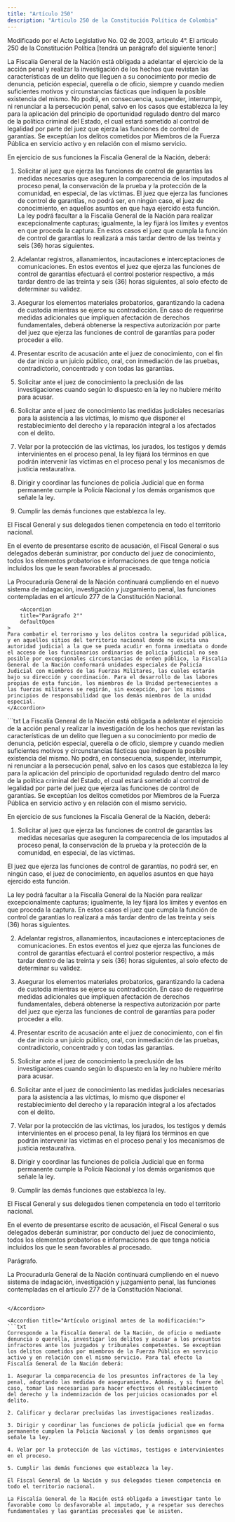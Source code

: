 ```yaml
---
title: "Artículo 250"
description: "Artículo 250 de la Constitución Política de Colombia"
---
```


<Warning>Modificado por el Acto Legislativo No. 02 de 2003, artículo 4°. El artículo 250 de la Constitución Política [tendrá un parágrafo del siguiente tenor:]</Warning>

La Fiscalía General de la Nación está obligada a adelantar el ejercicio de la acción penal y realizar la investigación de los hechos que revistan las características de un delito que lleguen a su conocimiento por medio de denuncia, petición especial, querella o de oficio, siempre y cuando medien suficientes motivos y circunstancias fácticas que indiquen la posible existencia del mismo. No podrá, en consecuencia, suspender, interrumpir, ni renunciar a la persecución penal, salvo en los casos que establezca la ley para la aplicación del principio de oportunidad regulado dentro del marco de la política criminal del Estado, el cual estará sometido al control de legalidad por parte del juez que ejerza las funciones de control de garantías. Se exceptúan los delitos cometidos por Miembros de la Fuerza Pública en servicio activo y en relación con el mismo servicio.

En ejercicio de sus funciones la Fiscalía General de la Nación, deberá: 

1. Solicitar al juez que ejerza las funciones de control de garantías las medidas necesarias que aseguren la comparecencia de los imputados al proceso penal, la conservación de la prueba y la protección de la comunidad, en especial, de las víctimas. El juez que ejerza las funciones de control de garantías, no podrá ser, en ningún caso, el juez de conocimiento, en aquellos asuntos en que haya ejercido esta función. La ley podrá facultar a la Fiscalía General de la Nación para realizar excepcionalmente capturas; igualmente, la ley fijará los límites y eventos en que proceda la captura. En estos casos el juez que cumpla la función de control de garantías lo realizará a más tardar dentro de las treinta y seis (36) horas siguientes.

2. Adelantar registros, allanamientos, incautaciones e interceptaciones de comunicaciones. En estos eventos el juez que ejerza las funciones de control de garantías efectuará el control posterior respectivo, a más tardar dentro de las treinta y seis (36) horas siguientes, al solo efecto de determinar su validez. 

3. Asegurar los elementos materiales probatorios, garantizando la cadena de custodia mientras se ejerce su contradicción. En caso de requerirse medidas adicionales que impliquen afectación de derechos fundamentales, deberá obtenerse la respectiva autorización por parte del juez que ejerza las funciones de control de garantías para poder proceder a ello. 

4. Presentar escrito de acusación ante el juez de conocimiento, con el fin de dar inicio a un juicio público, oral, con inmediación de las pruebas, contradictorio, concentrado y con todas las garantías. 

5. Solicitar ante el juez de conocimiento la preclusión de las investigaciones cuando según lo dispuesto en la ley no hubiere mérito para acusar. 

6. Solicitar ante el juez de conocimiento las medidas judiciales necesarias para la asistencia a las víctimas, lo mismo que disponer el restablecimiento del derecho y la reparación integral a los afectados con el delito. 

7. Velar por la protección de las víctimas, los jurados, los testigos y demás intervinientes en el proceso penal, la ley fijará los términos en que podrán intervenir las víctimas en el proceso penal y los mecanismos de justicia restaurativa.

8. Dirigir y coordinar las funciones de policía Judicial que en forma permanente cumple la Policía Nacional y los demás organismos que señale la ley. 

9. Cumplir las demás funciones que establezca la ley. 

El Fiscal General y sus delegados tienen competencia en todo el territorio nacional.

En el evento de presentarse escrito de acusación, el Fiscal General o sus delegados deberán suministrar, por conducto del juez de conocimiento, todos los elementos probatorios e informaciones de que tenga noticia incluidos los que le sean favorables al procesado. 

<AccordionGroup>
    <Accordion
        title="Parágrafo 1°"
        defaultOpen
    >
    La Procuraduría General de la Nación continuará cumpliendo en el nuevo sistema de indagación, investigación y juzgamiento penal, las funciones contempladas en el artículo 277 de la Constitución Nacional. 
    </Accordion>

        <Accordion
        title="Parágrafo 2°"
        defaultOpen
    >
    Para combatir el terrorismo y los delitos contra la seguridad pública, y en aquellos sitios del territorio nacional donde no exista una autoridad judicial a la que se pueda acudir en forma inmediata o donde el acceso de los funcionarios ordinarios de policía judicial no sea posible por excepcionales circunstancias de orden público, la Fiscalía General de la Nación conformará unidades especiales de Policía Judicial con miembros de las Fuerzas Militares, las cuales estarán bajo su dirección y coordinación. Para el desarrollo de las labores propias de esta función, los miembros de la Unidad pertenecientes a las fuerzas militares se regirán, sin excepción, por los mismos principios de responsabilidad que los demás miembros de la unidad especial. 
    </Accordion>

</AccordionGroup>


<Accordion title="Artículo Modificado por el Acto Legislativo No. 03 de 2002, artículo 2°. El artículo 250 de la Constitución Política quedará así:">
```txt
La Fiscalía General de la Nación está obligada a adelantar el
ejercicio de la acción penal y realizar la investigación de los hechos
que revistan las características de un delito que lleguen a su
conocimiento por medio de denuncia, petición especial, querella o de
oficio, siempre y cuando medien suficientes motivos y circunstancias
fácticas que indiquen la posible existencia del mismo. No podrá, en
consecuencia, suspender, interrumpir, ni renunciar a la persecución
penal, salvo en los casos que establezca la ley para la aplicación del
principio de oportunidad regulado dentro del marco de la política
criminal del Estado, el cual estará sometido al control de legalidad
por parte del juez que ejerza las funciones de control de garantías.
Se exceptúan los delitos cometidos por Miembros de la Fuerza Pública
en servicio activo y en relación con el mismo servicio.

En ejercicio de sus funciones la Fiscalía General de la Nación,
deberá:

1. Solicitar al juez que ejerza las funciones de control de garantías
las medidas necesarias que aseguren la comparecencia de los imputados
al proceso penal, la conservación de la prueba y la protección de la
comunidad, en especial, de las víctimas.

El juez que ejerza las funciones de control de garantías, no podrá
ser, en ningún caso, el juez de conocimiento, en aquellos asuntos en
que haya ejercido esta función.

La ley podrá facultar a la Fiscalía General de la Nación para realizar
excepcionalmente capturas; igualmente, la ley fijará los límites y
eventos en que proceda la captura. En estos casos el juez que cumpla
la función de control de garantías lo realizará a más tardar dentro de
las treinta y seis (36) horas siguientes.

2. Adelantar registros, allanamientos, incautaciones e
interceptaciones de comunicaciones. En estos eventos el juez que
ejerza las funciones de control de garantías efectuará el control
posterior respectivo, a más tardar dentro de las treinta y seis (36)
horas siguientes, al solo efecto de determinar su validez.

3. Asegurar los elementos materiales probatorios, garantizando la
cadena de custodia mientras se ejerce su contradicción. En caso de
requerirse medidas adicionales que impliquen afectación de derechos
fundamentales, deberá obtenerse la respectiva autorización por parte
del juez que ejerza las funciones de control de garantías para poder
proceder a ello.

4. Presentar escrito de acusación ante el juez de conocimiento, con el
fin de dar inicio a un juicio público, oral, con inmediación de las
pruebas, contradictorio, concentrado y con todas las garantías.

5. Solicitar ante el juez de conocimiento la preclusión de las
investigaciones cuando según lo dispuesto en la ley no hubiere mérito
para acusar.

6. Solicitar ante el juez de conocimiento las medidas judiciales
necesarias para la asistencia a las víctimas, lo mismo que disponer el
restablecimiento del derecho y la reparación integral a los afectados
con el delito.

7. Velar por la protección de las víctimas, los jurados, los testigos
y demás intervinientes en el proceso penal, la ley fijará los términos
en que podrán intervenir las víctimas en el proceso penal y los
mecanismos de justicia restaurativa.

8. Dirigir y coordinar las funciones de policía Judicial que en forma
permanente cumple la Policía Nacional y los demás organismos que
señale la ley.

9. Cumplir las demás funciones que establezca la ley.

El Fiscal General y sus delegados tienen competencia en todo el
territorio nacional.

En el evento de presentarse escrito de acusación, el Fiscal General o
sus delegados deberán suministrar, por conducto del juez de
conocimiento, todos los elementos probatorios e informaciones de que
tenga noticia incluidos los que le sean favorables al procesado.

Parágrafo.

La Procuraduría General de la Nación continuará cumpliendo en el nuevo
sistema de indagación, investigación y juzgamiento penal, las
funciones contempladas en el artículo 277 de la Constitución Nacional.
```

</Accordion>

<Accordion title="Artículo original antes de la modificación:">
```txt
Corresponde a la Fiscalía General de la Nación, de oficio o mediante
denuncia o querella, investigar los delitos y acusar a los presuntos
infractores ante los juzgados y tribunales competentes. Se exceptúan
los delitos cometidos por miembros de la Fuerza Pública en servicio
activo y en relación con el mismo servicio. Para tal efecto la
Fiscalía General de la Nación deberá:

1. Asegurar la comparecencia de los presuntos infractores de la ley
penal, adoptando las medidas de aseguramiento. Además, y si fuere del
caso, tomar las necesarias para hacer efectivos el restablecimiento
del derecho y la indemnización de los perjuicios ocasionados por el
delito.

2. Calificar y declarar precluidas las investigaciones realizadas.

3. Dirigir y coordinar las funciones de policía judicial que en forma
permanente cumplen la Policía Nacional y los demás organismos que
señale la ley.

4. Velar por la protección de las víctimas, testigos e intervinientes
en el proceso.

5. Cumplir las demás funciones que establezca la ley.

El Fiscal General de la Nación y sus delegados tienen competencia en
todo el territorio nacional.

La Fiscalía General de la Nación está obligada a investigar tanto lo
favorable como lo desfavorable al imputado, y a respetar sus derechos
fundamentales y las garantías procesales que le asisten.
```
</Accordion>
